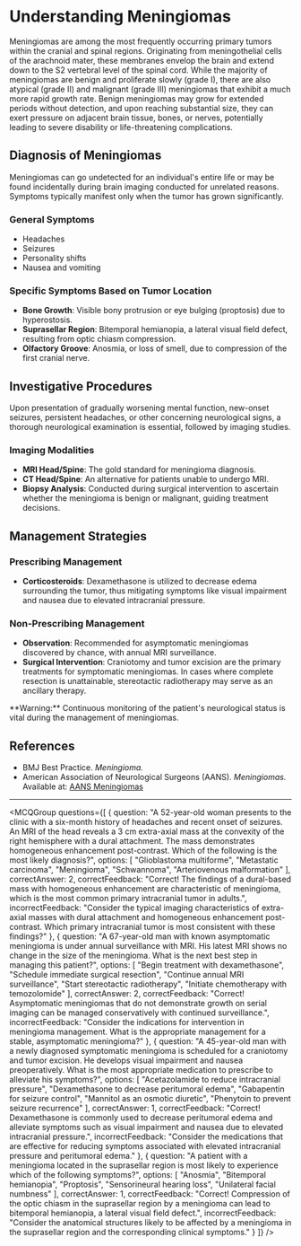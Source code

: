 
# Understanding Meningiomas

Meningiomas are among the most frequently occurring primary tumors within the cranial and spinal regions. Originating from meningothelial cells of the arachnoid mater, these membranes envelop the brain and extend down to the S2 vertebral level of the spinal cord. While the majority of meningiomas are benign and proliferate slowly (grade I), there are also atypical (grade II) and malignant (grade III) meningiomas that exhibit a much more rapid growth rate. Benign meningiomas may grow for extended periods without detection, and upon reaching substantial size, they can exert pressure on adjacent brain tissue, bones, or nerves, potentially leading to severe disability or life-threatening complications.

## Diagnosis of Meningiomas

Meningiomas can go undetected for an individual's entire life or may be found incidentally during brain imaging conducted for unrelated reasons. Symptoms typically manifest only when the tumor has grown significantly.

### General Symptoms

- Headaches
- Seizures
- Personality shifts
- Nausea and vomiting

### Specific Symptoms Based on Tumor Location

- **Bone Growth**: Visible bony protrusion or eye bulging (proptosis) due to hyperostosis.
- **Suprasellar Region**: Bitemporal hemianopia, a lateral visual field defect, resulting from optic chiasm compression.
- **Olfactory Groove**: Anosmia, or loss of smell, due to compression of the first cranial nerve.

## Investigative Procedures

Upon presentation of gradually worsening mental function, new-onset seizures, persistent headaches, or other concerning neurological signs, a thorough neurological examination is essential, followed by imaging studies.

### Imaging Modalities

- **MRI Head/Spine**: The gold standard for meningioma diagnosis.
- **CT Head/Spine**: An alternative for patients unable to undergo MRI.
- **Biopsy Analysis**: Conducted during surgical intervention to ascertain whether the meningioma is benign or malignant, guiding treatment decisions.

## Management Strategies

### Prescribing Management

- **Corticosteroids**: Dexamethasone is utilized to decrease edema surrounding the tumor, thus mitigating symptoms like visual impairment and nausea due to elevated intracranial pressure.

### Non-Prescribing Management

- **Observation**: Recommended for asymptomatic meningiomas discovered by chance, with annual MRI surveillance.
- **Surgical Intervention**: Craniotomy and tumor excision are the primary treatments for symptomatic meningiomas. In cases where complete resection is unattainable, stereotactic radiotherapy may serve as an ancillary therapy.

<Callout emoji="⚠️">
**Warning:** Continuous monitoring of the patient's neurological status is vital during the management of meningiomas.
</Callout>

## References

- BMJ Best Practice. _Meningioma._
- American Association of Neurological Surgeons (AANS). _Meningiomas._ Available at: [AANS Meningiomas](https://www.aans.org/Patients/Neurosurgical-Conditions-and-Treatments/Meningiomas)

---

<MCQGroup questions={[
  {
    question: "A 52-year-old woman presents to the clinic with a six-month history of headaches and recent onset of seizures. An MRI of the head reveals a 3 cm extra-axial mass at the convexity of the right hemisphere with a dural attachment. The mass demonstrates homogeneous enhancement post-contrast. Which of the following is the most likely diagnosis?",
    options: [
      "Glioblastoma multiforme",
      "Metastatic carcinoma",
      "Meningioma",
      "Schwannoma",
      "Arteriovenous malformation"
    ],
    correctAnswer: 2,
    correctFeedback: "Correct! The findings of a dural-based mass with homogeneous enhancement are characteristic of meningioma, which is the most common primary intracranial tumor in adults.",
    incorrectFeedback: "Consider the typical imaging characteristics of extra-axial masses with dural attachment and homogeneous enhancement post-contrast. Which primary intracranial tumor is most consistent with these findings?"
  },
  {
    question: "A 67-year-old man with known asymptomatic meningioma is under annual surveillance with MRI. His latest MRI shows no change in the size of the meningioma. What is the next best step in managing this patient?",
    options: [
      "Begin treatment with dexamethasone",
      "Schedule immediate surgical resection",
      "Continue annual MRI surveillance",
      "Start stereotactic radiotherapy",
      "Initiate chemotherapy with temozolomide"
    ],
    correctAnswer: 2,
    correctFeedback: "Correct! Asymptomatic meningiomas that do not demonstrate growth on serial imaging can be managed conservatively with continued surveillance.",
    incorrectFeedback: "Consider the indications for intervention in meningioma management. What is the appropriate management for a stable, asymptomatic meningioma?"
  },
  {
    question: "A 45-year-old man with a newly diagnosed symptomatic meningioma is scheduled for a craniotomy and tumor excision. He develops visual impairment and nausea preoperatively. What is the most appropriate medication to prescribe to alleviate his symptoms?",
    options: [
      "Acetazolamide to reduce intracranial pressure",
      "Dexamethasone to decrease peritumoral edema",
      "Gabapentin for seizure control",
      "Mannitol as an osmotic diuretic",
      "Phenytoin to prevent seizure recurrence"
    ],
    correctAnswer: 1,
    correctFeedback: "Correct! Dexamethasone is commonly used to decrease peritumoral edema and alleviate symptoms such as visual impairment and nausea due to elevated intracranial pressure.",
    incorrectFeedback: "Consider the medications that are effective for reducing symptoms associated with elevated intracranial pressure and peritumoral edema."
  },
  {
    question: "A patient with a meningioma located in the suprasellar region is most likely to experience which of the following symptoms?",
    options: [
      "Anosmia",
      "Bitemporal hemianopia",
      "Proptosis",
      "Sensorineural hearing loss",
      "Unilateral facial numbness"
    ],
    correctAnswer: 1,
    correctFeedback: "Correct! Compression of the optic chiasm in the suprasellar region by a meningioma can lead to bitemporal hemianopia, a lateral visual field defect.",
    incorrectFeedback: "Consider the anatomical structures likely to be affected by a meningioma in the suprasellar region and the corresponding clinical symptoms."
  }
]} />